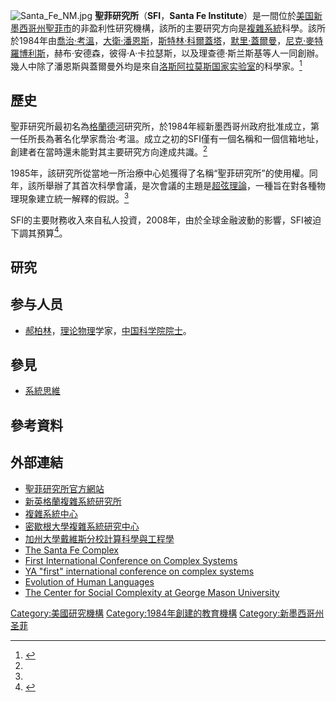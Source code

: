 {{NoteTA|zh-tw:聖塔菲;zh-hans:圣菲}}
[[Image:Santa_Fe_NM.jpg|thumb]]
'''聖菲研究所'''（'''SFI'''，'''Santa Fe Institute'''）是一間位於[[美国|美国]][[新墨西哥州|新墨西哥州]][[圣菲_(新墨西哥州)|聖菲市]]的非盈利性研究機構，該所的主要研究方向是[[複雜系統|複雜系統]]科學。該所於1984年由[[喬治·考溫|喬治·考溫]]，[[大衛·潘恩斯|大衛·潘恩斯]]，[[斯特林·科爾蓋塔|斯特林·科爾蓋塔]]，[[默里·蓋爾曼|默里·蓋爾曼]]，[[尼克·麥特羅博利斯|尼克·麥特羅博利斯]]，赫布·安德森，彼得·A·卡拉瑟斯，以及理查德·斯兰斯基等人一同創辦。幾人中除了潘恩斯與蓋爾曼外均是來自[[洛斯阿拉莫斯国家实验室|洛斯阿拉莫斯国家实验室]]的科學家。<ref name= history>{{Cite web |url=http://www.santafe.edu/about/history/ |title=聖菲研究所官方網站的歷史介紹 |accessdate=2010-10-13 |work= |publisher= |date= |archive-date=2021-03-08 |archive-url=https://web.archive.org/web/20210308175107/https://www.santafe.edu/about/history |dead-url=no }}</ref>

==歷史==
聖菲研究所最初名為[[格蘭德河|格蘭德河]]研究所，於1984年經新墨西哥州政府批准成立，第一任所長為著名化學家喬治·考溫。成立之初的SFI僅有一個名稱和一個信箱地址，創建者在當時還未能對其主要研究方向達成共識。<ref name=history/>

1985年，該研究所從當地一所治療中心処獲得了名稱“聖菲研究所”的使用權。同年，該所舉辦了其首次科學會議，是次會議的主題是[[超弦理論|超弦理論]]，一種旨在對各種物理現象建立統一解釋的假説。<ref name=history/>

SFI的主要財務收入來自私人投資，2008年，由於全球金融波動的影響，SFI被迫下調其預算<ref>{{Cite web|url= http://www.the-scientist.com/blog/display/55159/|title= Santa Fe Institute hits hard times|accessdate= 2010-10-14|work= |publisher= The Scientist|date= |archive-date= 2008-12-05|archive-url= https://web.archive.org/web/20081205045041/http://www.the-scientist.com/blog/display/55159/|dead-url= no}}</ref>。

==研究==



==参与人员==
*[[郝柏林|郝柏林]]，[[理论物理|理论物理]]学家，[[中国科学院院士|中国科学院院士]]。


==參見==
*[[系統思維|系統思維]]

==參考資料==
 {{reflist}}

==外部連結==
*[http://www.santafe.edu/ 聖菲研究所官方網站] {{Wayback|url=http://www.santafe.edu/ |date=20110224045034 }}
*[http://www.necsi.org/ 新英格蘭複雜系統研究所] {{Wayback|url=http://www.necsi.org/ |date=20100801082229 }}
*[http://www.ccs.fau.edu/ 複雜系統中心] {{Wayback|url=http://www.ccs.fau.edu/ |date=20210312022812 }}
*[http://cscs.umich.edu/ 密歇根大學複雜系統研究中心] {{Wayback|url=http://cscs.umich.edu/ |date=20110902181248 }}
*[https://web.archive.org/web/20101207011853/http://www.cse.ucdavis.edu/ 加州大學戴維斯分校計算科學與工程學]
*[http://sfcomplex.org/wordpress The Santa Fe Complex] {{Wayback|url=http://sfcomplex.org/wordpress |date=20210314181440 }}
*[https://web.archive.org/web/20090620010153/http://necsi.org/html/iccs.html First International Conference on Complex Systems]
*[http://www.ams.org/mathcal/info/2004_sep19-22_cherbourg.html YA "first" international conference on complex systems] {{Wayback|url=http://www.ams.org/mathcal/info/2004_sep19-22_cherbourg.html |date=20040902112148 }}
*[http://ehl.santafe.edu/ehlmeet1.htm Evolution of Human Languages] {{Wayback|url=http://ehl.santafe.edu/ehlmeet1.htm |date=20191126121627 }}
*[http://socialcomplexity.gmu.edu/ The Center for Social Complexity at George Mason University] {{Wayback|url=http://socialcomplexity.gmu.edu/ |date=20210430020736 }}

{{混沌理论}}

{{Authority control}}
[[Category:美國研究機構|Category:美國研究機構]]
[[Category:1984年創建的教育機構|Category:1984年創建的教育機構]]
[[Category:新墨西哥州圣菲|Category:新墨西哥州圣菲]]